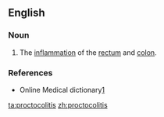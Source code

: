 ==English==

===Noun===
{{en-noun|-}}

# {{label|en|pathology}} The [[inflammation]] of the [[rectum]] and [[colon]].

===References===
* Online Medical dictionary[http://cancerweb.ncl.ac.uk/cgi-bin/omd?proctocolitis]

[[ta:proctocolitis]]
[[zh:proctocolitis]]